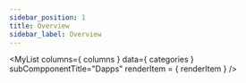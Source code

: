 ```yaml
---
sidebar_position: 1
title: Overview
sidebar_label: Overview
---
```



<MyList
  columns={ columns }
  data={ categories }
  subCompponentTitle="Dapps"
  renderItem = { renderItem }
/>
